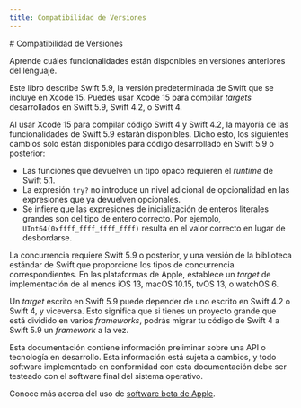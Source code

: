 ```yaml
---
title: Compatibilidad de Versiones
---
```



<Hero>
  # Compatibilidad de Versiones

  Aprende cuáles funcionalidades están disponibles en versiones anteriores del lenguaje.
</Hero>


Este libro describe Swift 5.9, la versión predeterminada de Swift que se incluye en Xcode 15. Puedes usar Xcode 15 para compilar _targets_ desarrollados en Swift 5.9, Swift 4.2, o Swift 4.

Al usar Xcode 15 para compilar código Swift 4 y Swift 4.2, la mayoría de las funcionalidades de Swift 5.9 estarán disponibles. Dicho esto, los siguientes cambios solo están disponibles para código desarrollado en Swift 5.9 o posterior:

- Las funciones que devuelven un tipo opaco requieren el _runtime_ de Swift 5.1.
- La expresión `try?` no introduce un nivel adicional de opcionalidad en las expresiones que ya devuelven opcionales.
- Se infiere que las expresiones de inicialización de enteros literales grandes son del tipo de entero correcto. Por ejemplo, `UInt64(0xffff_ffff_ffff_ffff)` resulta en el valor correcto en lugar de desbordarse.

La concurrencia requiere Swift 5.9 o posterior, y una versión de la biblioteca estándar de Swift que proporcione los tipos de concurrencia correspondientes. En las plataformas de Apple, establece un _target_ de implementación de al menos iOS 13, macOS 10.15, tvOS 13, o watchOS 6.

Un _target_ escrito en Swift 5.9 puede depender de uno escrito en Swift 4.2 o Swift 4, y viceversa. Esto significa que si tienes un proyecto grande que está dividido en varios _frameworks_, podrás migrar tu código de Swift 4 a Swift 5.9 un _framework_ a la vez.

<Callout type="beta">
  Esta documentación contiene información preliminar sobre una API o tecnología
  en desarrollo. Esta información está sujeta a cambios, y todo software
  implementado en conformidad con esta documentación debe ser testeado con el
  software final del sistema operativo.

  Conoce más acerca del uso de [software beta de Apple](https://developer.apple.com/es/support/beta-software/).
</Callout>
